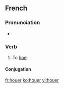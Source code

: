 ==French==

===Pronunciation===
* {{IPA|/u.e/|lang=fr}}

===Verb===
{{fr-verb}}

# To [[hoe]]

====Conjugation====
{{fr-conj-er|hou|avoir}}

[[fr:houer]]
[[ko:houer]]
[[vi:houer]]